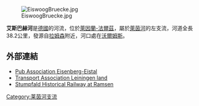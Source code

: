 [[Image:EiswoogBruecke.jpg|right]]

'''艾斯巴赫河'''是[[德國|德國]]的河流，位於[[萊因蘭-法爾茲|萊因蘭-法爾茲]]，屬於[[萊茵河|萊茵河]]的左支流，河道全長38.2公里，發源自[[拉姆森|拉姆森]]附近，河口處在[[沃爾姆斯|沃爾姆斯]]。

==外部連結==
* [https://web.archive.org/web/20120425071712/http://www.kneipp-verein-eisenberg.de/ Pub Association Eisenberg-Eistal]
* [http://www.leiningerland.com/ Transport Association Leiningen land]
* [http://www.stumpfwaldbahn.de/ Stumpfald Historical Railway at Ramsen]

{{Germany-geo-stub}}
[[Category:莱茵河支流|Category:莱茵河支流]]